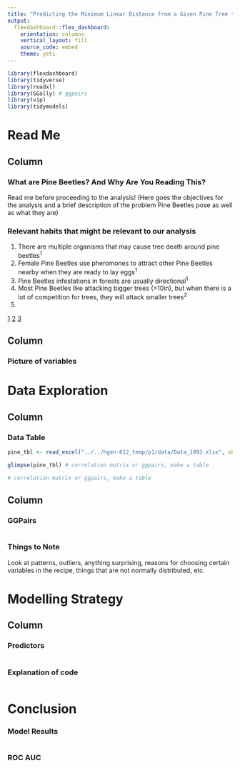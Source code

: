 ```yaml
---
title: "Predicting the Minimum Linear Distance from a Given Pine Tree to the Nearest Tree that is Infected by Pine Beetles"
output: 
  flexdashboard::flex_dashboard:
    orientation: columns
    vertical_layout: fill
    source_code: embed
    theme: yeti
---
```


```r
library(flexdashboard)
library(tidyverse)
library(readxl)
library(GGally) # ggpairs
library(vip)
library(tidymodels)
```

Read Me
==============================================================================

Column {data-width=350}
-----------------------------------------------------------------------

### What are Pine Beetles? And Why Are You Reading This?

Read me before proceeding to the analysis!
(Here goes the objectives for the analysis and a brief description of the problem Pine Beetles pose as well as what they are)


### Relevant habits that might be relevant to our analysis

1. There are multiple organisms that may cause tree death around pine beetles<sup>1</sup>
2. Female Pine Beetles use pheromones to attract other Pine Beetles nearby when they are ready to lay eggs<sup>1</sup>
3. Pine Beetles infestations in forests are usually directional<sup>1</sup>
4. Most Pine Beetles like attacking bigger trees (>10in), but when there is a lot of competition for trees, they will attack smaller trees<sup>2</sup>
5. 

[1](https://www.treefarmsystem.org/SPBwhenbeetlesattack)
[2](https://www.fs.usda.gov/Internet/FSE_DOCUMENTS/stelprdb5304956.pdf)
[3](https://fennerschool-associated.anu.edu.au/mensuration/density.html)

Column {data-width=650}
-----------------------------------------------------------------------

### Picture of variables


Data Exploration
==============================================================================

Column {data-width=300}
-----------------------------------------------------------------------

### Data Table

```r
pine_tbl <- read_excel("../../hgen-612_temp/p1/data/Data_1993.xlsx", sheet = 1)
```

```r
glimpse(pine_tbl) # correlation matrix or ggpairs, make a table
```

```r
# correlation matrix or ggpairs, make a table
```

Column {data-width=450}
-----------------------------------------------------------------------

### GGPairs

```r
```

### Things to Note


Look at patterns, outliers, anything surprising, reasons for choosing certain 
variables in the recipe, things that are not normally distributed, etc. 

Modelling Strategy
==============================================================================

Column {data-width=350}
-----------------------------------------------------------------------

### Predictors

```r

```

### Explanation of code

```r

```

Conclusion
==============================================================================

### Model Results

```r

```

### ROC AUC

```r

```